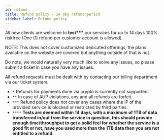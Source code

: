 ```yaml
---
id: refund
title: Refund policy - 14 day refund period
sidebar_label: Refund policy
---
```


All new clients are welcome to **test\*\*\*** our services for up to 14 days 100% riskfree (One (1) refund per customer account is allowed).

NOTE: This does not cover customized dedicated offerings, the plans available on the website are covered but anything outside of that is not.

Do note, we would naturally very much like to solve any issues, so please submit a ticket in case you have any issues.

All refund requests must be dealt with by contacting our billing department via our ticket system.

- `*` Refunds for payments done via crypto is currently not supported.
- `**` In case of AUP violations, any and all refunds are forfeit.
- `***` Refund policy does not cover any cases where the IP of the provided service is blocked or restricted by third parties.
- `****` **Tests are deemed within 14 days, with a maximum of 1TB of data transferred in/out from the service in question, this should provide enough time/throughput to get a solid feel for whether the service is a good fit or not, have you used more than the 1TB data then you are not entitled to a refund.**


